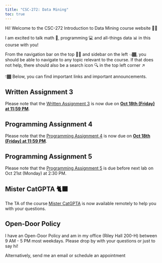 ```yaml
---
title: "CSC-272: Data Mining"
toc: true
---
```


Hi! Welcome to the CSC-272 Introduction to Data Mining course website 👋🏾

I am excited to talk math 🔢, programming 💻 and all-things data 📊 in this course with you!

From the navigation bar on the top ☝🏾 and sidebar on the left 👈🏾, you should be able to navigate to any topic relevant to the course. If that does not help, there should also be a search icon 🔍 in the top left corner ↗️

👇🏾 Below, you can find important links and important announcements.


::: {.callout-caution}
# Written Assignment 3
Please note that the [Written Assignment 3](https://docs.google.com/document/d/1n8M6qgJDjavnEMseZcPBTyJiAgOeXKt5RZPnknGsNK8/edit?usp=sharing) is now due on <u><b>Oct 18th (Friday) at 11:59 PM</b></u>.
:::

::: {.callout-caution}
# Programming Assignment 4
Please note that the [Programming Assignment 4](https://colab.research.google.com/drive/1mh6c5G73v8DiE8vUSsKowesd493lACRw?usp=sharing) is now due on <u><b>Oct 18th (Friday) at 11:59 PM</b></u>.
:::

::: {.callout-caution}
# Programming Assignment 5
Please note that the [Programming Assignment 5](https://colab.research.google.com/drive/1mh6c5G73v8DiE8vUSsKowesd493lACRw?usp=sharing) is due before next lab on Oct 21st (Monday) at 2:30 PM.
:::

::: {.callout-tip}
# Mister CatGPTA 🐈‍⬛
The TA of the course [Mister CatGPTA](/ta.html) is now available remotely to help you with your questions. 
:::

::: {.callout-tip}
## Open-Door Policy
I have an Open-Door Policy and am in my office (Riley Hall 200-H) between 9 AM - 5 PM most weekdays. Please drop by with your questions or just to say hi!

Alternatively, send me an email or schedule an appointment
:::

